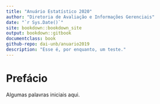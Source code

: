 ```yaml
--- 
title: "Anuário Estatístico 2020"
author: "Diretoria de Avaliação e Informações Gerenciais"
date: "`r Sys.Date()`"
site: bookdown::bookdown_site
output: bookdown::gitbook
documentclass: book
github-repo: dai-unb/anuario2019
description: "Esse é, por enquanto, um teste."
---
```


# Prefácio

Algumas palavras iniciais aqui.
